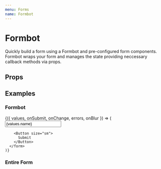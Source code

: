 ```yaml
---
menu: Forms
name: Formbot
---
```



# Formbot

Quickly build a form using a Formbot and pre-configured form components. Formbot wraps your form and manages the state providing neccessary callback methods via props.

## Props

<PropsTable of={Formbot} />

## Examples

### Formbot
<Playground>
   <Formbot
    validations={{
      name: {
        minLength: 4,
      },
    }}>
    {({ values, onSubmit, onChange, errors, onBlur }) => (
      <form onSubmit={onSubmit}>
        <FormGroup>
          <Input
            name="name"
            placeholder="Name"
            label="Name"
            value={values.name}
            onBlur={onBlur}
            error={errors.name}
            onChange={onChange}
          />
        </FormGroup>

        <Button size="sm">
          Submit
        </Button>
      </form>
    )}
  </Formbot>
</Playground>

### Entire Form
<Playground>
  <FormExample />
</Playground>

